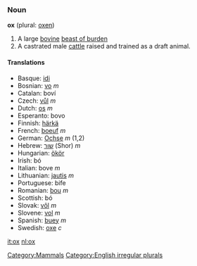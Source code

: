===Noun===
'''ox''' (plural: [[oxen]])

# A large [[bovine]] [[beast of burden]]
# A castrated male [[cattle]] raised and trained as a draft animal.

====Translations====
*Basque: [[idi]]
*Bosnian: [[vo]] ''m''
*Catalan: boví
*Czech: [[vůl]] ''m''
*Dutch: [[os]] ''m''
*Esperanto: bovo
*Finnish: [[härkä]]
*French: [[boeuf]] ''m''
*German: [[Ochse]] ''m'' (1,2)
*Hebrew: [[שור]] (Shor) ''m''
*Hungarian: [[ökör]]
*Irish: bó
*Italian: bove ''m''
*Lithuanian: [[jautis]] ''m''
*Portuguese: bife
*Romanian: [[bou]] ''m''
*Scottish: bó
*Slovak: [[vôl]] ''m''
*Slovene: [[vol]] ''m''
*Spanish: [[buey]] ''m''
*Swedish: [[oxe]] ''c''

[[Category:Mammals]]
[[Category:English irregular plurals]]

[[it:ox]]
[[nl:ox]]